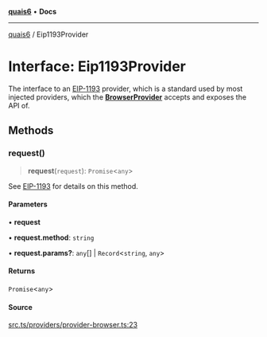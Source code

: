 [**quais6**](../README.md) • **Docs**

***

[quais6](../globals.md) / Eip1193Provider

# Interface: Eip1193Provider

The interface to an [EIP-1193](https://eips.ethereum.org/EIPS/eip-1193)
 provider, which is a standard used by most injected providers, which the 
 [**BrowserProvider**](../classes/BrowserProvider.md) accepts and exposes the API of.

## Methods

### request()

> **request**(`request`): `Promise`\<`any`\>

See [EIP-1193](https://eips.ethereum.org/EIPS/eip-1193) for details 
 on this method.

#### Parameters

• **request**

• **request.method**: `string`

• **request.params?**: `any`[] \| `Record`\<`string`, `any`\>

#### Returns

`Promise`\<`any`\>

#### Source

[src.ts/providers/provider-browser.ts:23](https://github.com/dominant-strategies/quais-6.js/blob/aca1855329c3946c627ab7f16ac5304cea7d20c5/src.ts/providers/provider-browser.ts#L23)
